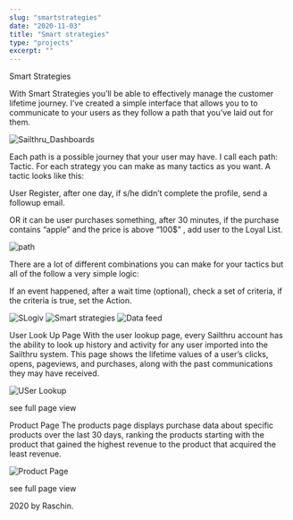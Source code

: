 ```yaml
---
slug: "smartstrategies"
date: "2020-11-03"
title: "Smart strategies"
type: "projects"
excerpt: ""
---
```

Smart Strategies

With Smart Strategies you’ll be able to effectively manage the customer lifetime journey. I’ve created a simple interface that allows you to to communicate to your users as they follow a path that you’ve laid out for them.

![Sailthru_Dashboards](http://raschin.com/blog/wp-content/uploads/2011/10/samrt-01.png)

 

Each path is a possible journey that your user may have. I call each path: Tactic. For each strategy you can make as many tactics as you want. A tactic looks like this:

User Register, after one day, if s/he didn’t complete the profile, send a followup email.

OR it can be user purchases something, after 30 minutes, if the purchase contains “apple” and the price is above “100$” , add user to the Loyal List.

![path](http://raschin.com/blog/wp-content/uploads/2011/10/path.png)

There are a lot of different combinations you can make for your tactics but all of the follow a very simple logic:

If an event happened, after a wait time (optional), check a set of criteria, if the criteria is true, set the Action.

![SLogiv](http://raschin.com/blog/wp-content/uploads/2011/10/logic.png)
![Smart strategies](http://raschin.com/blog/wp-content/uploads/2011/10/ss1.png)
![Data feed](http://raschin.com/blog/wp-content/uploads/2011/10/data-feed.png)


 

User Look Up Page
With the user lookup page, every Sailthru account has the ability to look up history and activity for any user imported into the Sailthru system. This page shows the lifetime values of a user’s clicks, opens, pageviews, and purchases, along with the past communications they may have received.

![USer Lookup](http://raschin.com/blog/wp-content/uploads/2013/05/userlookup_02.png)

see full page view

 

Product Page
The products page displays purchase data about specific products over the last 30 days, ranking the products starting with the product that gained the highest revenue to the product that acquired the least revenue.

![Product Page]( http://raschin.com/blog/wp-content/uploads/2013/05/product_page1.png)

see full page view



 

 

2020 by Raschin.